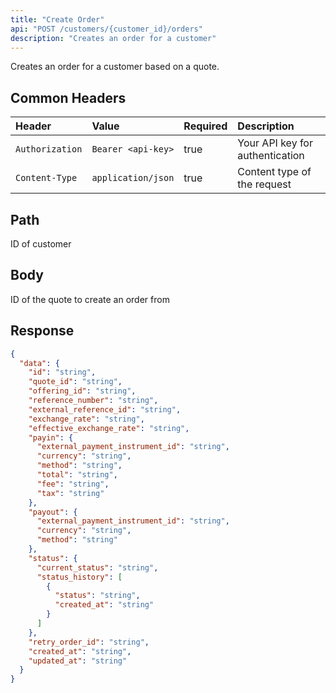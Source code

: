 ```yaml
---
title: "Create Order"
api: "POST /customers/{customer_id}/orders"
description: "Creates an order for a customer"
---
```


Creates an order for a customer based on a quote.

## Common Headers

| Header          | Value              | Required | Description                     |
| :-------------- | :----------------- | :------- | :------------------------------ |
| `Authorization` | `Bearer <api-key>` | true     | Your API key for authentication |
| `Content-Type`  | `application/json` | true     | Content type of the request     |

## Path

<ParamField path="customer_id" type="string" required>
  ID of customer
</ParamField>

## Body

<ParamField body="quote_id" type="string" required>
  ID of the quote to create an order from
</ParamField>

## Response

<ResponseExample>

```json Response
{
  "data": {
    "id": "string",
    "quote_id": "string",
    "offering_id": "string",
    "reference_number": "string",
    "external_reference_id": "string",
    "exchange_rate": "string",
    "effective_exchange_rate": "string",
    "payin": {
      "external_payment_instrument_id": "string",
      "currency": "string",
      "method": "string",
      "total": "string",
      "fee": "string",
      "tax": "string"
    },
    "payout": {
      "external_payment_instrument_id": "string",
      "currency": "string",
      "method": "string"
    },
    "status": {
      "current_status": "string",
      "status_history": [
        {
          "status": "string",
          "created_at": "string"
        }
      ]
    },
    "retry_order_id": "string",
    "created_at": "string",
    "updated_at": "string"
  }
}
```

</ResponseExample>
